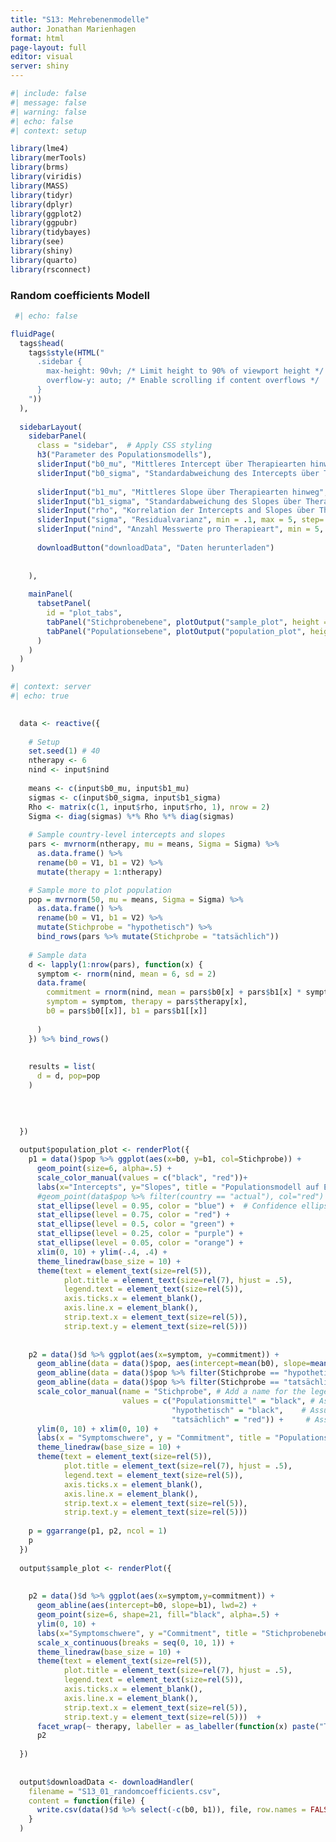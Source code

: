 ```yaml
---
title: "S13: Mehrebenenmodelle"
author: Jonathan Marienhagen
format: html
page-layout: full
editor: visual
server: shiny
---
```


```r
#| include: false 
#| message: false
#| warning: false
#| echo: false
#| context: setup

library(lme4)
library(merTools)
library(brms)
library(viridis)
library(MASS)
library(tidyr)
library(dplyr)
library(ggplot2)
library(ggpubr)
library(tidybayes)
library(see)
library(shiny)
library(quarto)
library(rsconnect)

```

### Random coefficients Modell

```r
 #| echo: false

fluidPage(
  tags$head(
    tags$style(HTML("
      .sidebar {
        max-height: 90vh; /* Limit height to 90% of viewport height */
        overflow-y: auto; /* Enable scrolling if content overflows */
      }
    "))
  ),
  
  sidebarLayout(
    sidebarPanel(
      class = "sidebar",  # Apply CSS styling
      h3("Parameter des Populationsmodells"),
      sliderInput("b0_mu", "Mittleres Intercept über Therapiearten hinweg", min = 0, max = 10, step = 1, value = 5),
      sliderInput("b0_sigma", "Standardabweichung des Intercepts über Therapiearten hinweg", min = .01, max = 3, step=0.1, value = .1),
      
      sliderInput("b1_mu", "Mittleres Slope über Therapiearten hinweg", min = -.5, max = .5, step=.1, value = 0),
      sliderInput("b1_sigma", "Standardabweichung des Slopes über Therapiearten hinweg", min = 0, max = 0.2, step=.01, value = 0.01),
      sliderInput("rho", "Korrelation der Intercepts and Slopes über Therapiearten hinweg", min = -1, max = 1, step=.1, value = 0),
      sliderInput("sigma", "Residualvarianz", min = .1, max = 5, step=.1, value = .4),
      sliderInput("nind", "Anzahl Messwerte pro Therapieart", min = 5, max = 100, step = 5, value = 50),
      
      downloadButton("downloadData", "Daten herunterladen")
      
     
    ),
    
    mainPanel(
      tabsetPanel(
        id = "plot_tabs", 
        tabPanel("Stichprobenebene", plotOutput("sample_plot", height = 900)),
        tabPanel("Populationsebene", plotOutput("population_plot", height = 900))
      )
    )
  )
)
```

```r
#| context: server
#| echo: true

  
  data <- reactive({
    
    # Setup
    set.seed(1) # 40
    ntherapy <- 6
    nind <- input$nind
    
    means <- c(input$b0_mu, input$b1_mu)
    sigmas <- c(input$b0_sigma, input$b1_sigma)
    Rho <- matrix(c(1, input$rho, input$rho, 1), nrow = 2)
    Sigma <- diag(sigmas) %*% Rho %*% diag(sigmas)
    
    # Sample country-level intercepts and slopes
    pars <- mvrnorm(ntherapy, mu = means, Sigma = Sigma) %>%
      as.data.frame() %>%
      rename(b0 = V1, b1 = V2) %>%
      mutate(therapy = 1:ntherapy)

    # Sample more to plot population
    pop = mvrnorm(50, mu = means, Sigma = Sigma) %>%
      as.data.frame() %>%
      rename(b0 = V1, b1 = V2) %>%
      mutate(Stichprobe = "hypothetisch") %>%
      bind_rows(pars %>% mutate(Stichprobe = "tatsächlich"))
      
    # Sample data
    d <- lapply(1:nrow(pars), function(x) {
      symptom <- rnorm(nind, mean = 6, sd = 2)
      data.frame(
        commitment = rnorm(nind, mean = pars$b0[x] + pars$b1[x] * symptom, sd = input$sigma),
        symptom = symptom, therapy = pars$therapy[x],
        b0 = pars$b0[[x]], b1 = pars$b1[[x]]
        
      )
    }) %>% bind_rows()
    
    
    results = list(
      d = d, pop=pop
    )

    
  
    
  })
  
  output$population_plot <- renderPlot({
    p1 = data()$pop %>% ggplot(aes(x=b0, y=b1, col=Stichprobe)) + 
      geom_point(size=6, alpha=.5) +
      scale_color_manual(values = c("black", "red"))+
      labs(x="Intercepts", y="Slopes", title = "Populationsmodell auf Ebene 2") +
      #geom_point(data$pop %>% filter(country == "actual"), col="red") +
      stat_ellipse(level = 0.95, color = "blue") +  # Confidence ellipse
      stat_ellipse(level = 0.75, color = "red") +
      stat_ellipse(level = 0.5, color = "green") +
      stat_ellipse(level = 0.25, color = "purple") +
      stat_ellipse(level = 0.05, color = "orange") +
      xlim(0, 10) + ylim(-.4, .4) +
      theme_linedraw(base_size = 10) +
      theme(text = element_text(size=rel(5)),
            plot.title = element_text(size=rel(7), hjust = .5),
            legend.text = element_text(size=rel(5)),
            axis.ticks.x = element_blank(),
            axis.line.x = element_blank(),
            strip.text.x = element_text(size=rel(5)),
            strip.text.y = element_text(size=rel(5))) 
    
    
    p2 = data()$d %>% ggplot(aes(x=symptom, y=commitment)) +
      geom_abline(data = data()$pop, aes(intercept=mean(b0), slope=mean(b1), color="Populationsmittel"), lwd=2, lty=2) + 
      geom_abline(data = data()$pop %>% filter(Stichprobe == "hypothetisch"), aes(intercept=b0, slope=b1, col=Stichprobe), lwd=.5, alpha=.5) +
      geom_abline(data = data()$pop %>% filter(Stichprobe == "tatsächlich"), aes(intercept=b0, slope=b1, col=Stichprobe), lwd=2, alpha=1) +
      scale_color_manual(name = "Stichprobe", # Add a name for the legend title
                         values = c("Populationsmittel" = "black", # Assign color to "Mean Line"
                                    "hypothetisch" = "black",    # Assuming 'black' is a value in 'Land'
                                    "tatsächlich" = "red")) +     # Assuming 'red' is a value in 'Land'
      ylim(0, 10) + xlim(0, 10) +
      labs(x = "Symptomschwere", y = "Commitment", title = "Populationsmodell auf Ebene 1") +
      theme_linedraw(base_size = 10) +
      theme(text = element_text(size=rel(5)),
            plot.title = element_text(size=rel(7), hjust = .5),
            legend.text = element_text(size=rel(5)),
            axis.ticks.x = element_blank(),
            axis.line.x = element_blank(),
            strip.text.x = element_text(size=rel(5)),
            strip.text.y = element_text(size=rel(5))) 
    
    p = ggarrange(p1, p2, ncol = 1)
    p
  })
  
  output$sample_plot <- renderPlot({
    
    
    p2 = data()$d %>% ggplot(aes(x=symptom,y=commitment)) +
      geom_abline(aes(intercept=b0, slope=b1), lwd=2) +
      geom_point(size=6, shape=21, fill="black", alpha=.5) +
      ylim(0, 10) +
      labs(x="Symptomschwere", y ="Commitment", title = "Stichprobenebene") +
      scale_x_continuous(breaks = seq(0, 10, 1)) +
      theme_linedraw(base_size = 10) +
      theme(text = element_text(size=rel(5)),
            plot.title = element_text(size=rel(7), hjust = .5),
            legend.text = element_text(size=rel(5)),
            axis.ticks.x = element_blank(),
            axis.line.x = element_blank(),
            strip.text.x = element_text(size=rel(5)),
            strip.text.y = element_text(size=rel(5)))  +
      facet_wrap(~ therapy, labeller = as_labeller(function(x) paste("Therapieart", x)))
      p2
    
  })
  
  
  output$downloadData <- downloadHandler(
    filename = "S13_01_randomcoefficients.csv",
    content = function(file) {
      write.csv(data()$d %>% select(-c(b0, b1)), file, row.names = FALSE)
    }
  )

```
